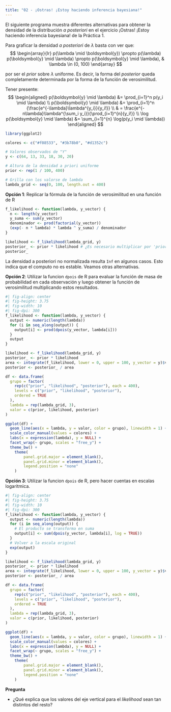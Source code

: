 ```yaml
---
title: "02 - ¡Ostras! ¡Estoy haciendo inferencia bayesiana!"
---
```


El siguiente programa muestra diferentes alternativas para obtener la densidad de la
distribución _a posteriori_ en el ejercicio ¡Ostras! ¡Estoy haciendo inferencia bayesiana!
de la Práctica 1.

Para graficar la densidad _a posteriori_ de $\lambda$ basta con ver que:
$$
\begin{array}{lr}
p(\lambda \mid \boldsymbol{y})
  \propto p(\lambda) p(\boldsymbol{y} \mid \lambda)
  \propto p(\boldsymbol{y} \mid \lambda),
& \lambda \in (0, 100)
\end{array}
$$

por ser el _prior_ sobre $\lambda$ uniforme. Es decir, la forma del _posterior_ queda completamente
determinada por la forma de la función de verosimilitud.

Tener presente:
$$
\begin{aligned}
p(\boldsymbol{y} \mid \lambda) &= \prod_{i=1}^n p(y_i \mid \lambda) \\
p(\boldsymbol{y} \mid \lambda) &= \prod_{i=1}^n {\frac{e^{-\lambda}\lambda^{y_i}}{y_i!}} \\
& = \frac{e^{-n\lambda}\lambda^{\sum_i y_i}}{\prod_{i=1}^{n}{y_i!}} \\
\log p(\boldsymbol{y} \mid \lambda) &= \sum_{i=1}^{n} \log(p(y_i \mid \lambda))
\end{aligned}
$$

```r
library(ggplot2)

colores <- c("#f08533", "#3b78b0", "#d1352c")

# Valores observados de "Y"
y <- c(64, 13, 33, 18, 30, 20)

# Altura de la densidad a priori uniforme
prior <- rep(1 / 100, 400)

# Grilla con los valorse de lambda
lambda_grid <- seq(0, 100, length.out = 400)
```

**Opción 1**: Replicar la fórmula de la función de verosimilitud en una función de R

```r
f_likelihood <- function(lambda, y_vector) {
  n <- length(y_vector)
  y_suma <- sum(y_vector)
  denominador <- prod(factorial(y_vector))
  (exp(- n * lambda) * lambda ^ y_suma) / denominador
}

likelihood <- f_likelihood(lambda_grid, y)
posterior_ <- prior * likelihood # ¿Es necesario multiplicar por 'prior'?
posterior_
```

La densidad a posteriori no normalizada resulta `Inf` en algunos casos.
Esto indica que el computo no es estable. Veamos otras alternativas.

**Opción 2**: Utilizar la funcion `dpois` de R para evaluar la función de masa de probabilidad
en cada observación y luego obtener la función de verosimilitud multiplicando estos resultados.

```r
#| fig-align: center
#| fig-height: 3.75
#| fig-width: 10
#| fig-dpi: 300
f_likelihood <- function(lambda, y_vector) {
  output <- numeric(length(lambda))
  for (i in seq_along(output)) {
    output[i] <- prod(dpois(y_vector, lambda[i]))
  }
  output
}

likelihood <- f_likelihood(lambda_grid, y)
posterior_ <- prior * likelihood
area <- integrate(f_likelihood, lower = 0, upper = 100, y_vector = y)$value
posterior <- posterior_ / area

df <- data.frame(
  grupo = factor(
    rep(c("prior", "likelihood", "posterior"), each = 400),
    levels = c("prior", "likelihood", "posterior"),
    ordered = TRUE
  ),
  lambda = rep(lambda_grid, 3),
  valor = c(prior, likelihood, posterior)
)

ggplot(df) +
  geom_line(aes(x = lambda, y = valor, color = grupo), linewidth = 1) +
  scale_color_manual(values = colores) +
  labs(x = expression(lambda), y = NULL) +
  facet_wrap(~ grupo, scales = "free_y") +
  theme_bw() +
    theme(
        panel.grid.major = element_blank(),
        panel.grid.minor = element_blank(),
        legend.position = "none"
    )
```

**Opción 3**: Utilizar la funcion `dpois` de R, pero hacer cuentas en escalas logaritmica.

```r
#| fig-align: center
#| fig-height: 3.75
#| fig-width: 10
#| fig-dpi: 300
f_likelihood <- function(lambda, y_vector) {
  output <- numeric(length(lambda))
  for (i in seq_along(output)) {
    # El producto se transforma en suma
    output[i] <- sum(dpois(y_vector, lambda[i], log = TRUE))
  }
  # Volver a la escala original
  exp(output)
}

likelihood <- f_likelihood(lambda_grid, y)
posterior_ <- prior * likelihood
area <- integrate(f_likelihood, lower = 0, upper = 100, y_vector = y)$value
posterior <- posterior_ / area

df <- data.frame(
  grupo = factor(
    rep(c("prior", "likelihood", "posterior"), each = 400),
    levels = c("prior", "likelihood", "posterior"),
    ordered = TRUE
  ),
  lambda = rep(lambda_grid, 3),
  valor = c(prior, likelihood, posterior)
)

ggplot(df) +
  geom_line(aes(x = lambda, y = valor, color = grupo), linewidth = 1) +
  scale_color_manual(values = colores) +
  labs(x = expression(lambda), y = NULL) +
  facet_wrap(~ grupo, scales = "free_y") +
  theme_bw() +
    theme(
        panel.grid.major = element_blank(),
        panel.grid.minor = element_blank(),
        legend.position = "none"
    )
```

**Pregunta**

* ¿Qué explica que los valores del eje vertical para el _likelihood_ sean tan distintos del resto?